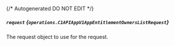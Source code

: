 {/* Autogenerated DO NOT EDIT  */}

##### `request` *{`operations.C1APIAppV1AppEntitlementOwnersListRequest`}*
The request object to use for the request.

<Collapsible openLabel={Labels.showProperties} closeLabel={Labels.hideProperties}>
  <C1APIAppV1AppEntitlementOwnersListRequest />
</Collapsible>

